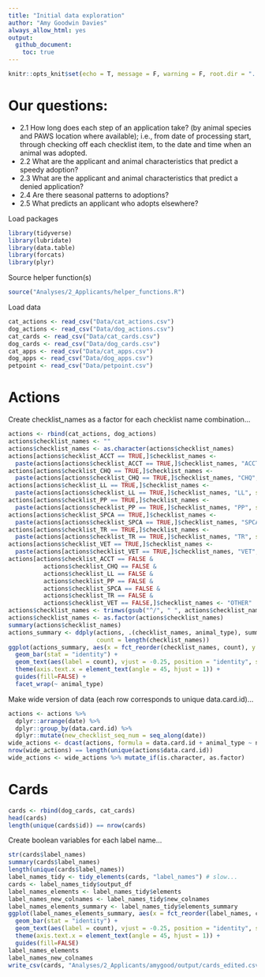 ```yaml
---
title: "Initial data exploration"
author: "Amy Goodwin Davies"
always_allow_html: yes
output:
  github_document:
    toc: true
---
```


```r
knitr::opts_knit$set(echo = T, message = F, warning = F, root.dir = "../../../")
```


# Our questions:

* 2.1 How long does each step of an application take? (by animal species and PAWS location where available); i.e., from date of processing start, through checking off each checklist item, to the date and time when an animal was adopted.
* 2.2 What are the applicant and animal characteristics that predict a speedy adoption?
* 2.3 What are the applicant and animal characteristics that predict a denied application?
* 2.4 Are there seasonal patterns to adoptions?
* 2.5 What predicts an applicant who adopts elsewhere?

Load packages

```r
library(tidyverse)
library(lubridate)
library(data.table)
library(forcats)
library(plyr)
```

Source helper function(s)

```r
source("Analyses/2_Applicants/helper_functions.R")
```

Load data

```r
cat_actions <- read_csv("Data/cat_actions.csv")
dog_actions <- read_csv("Data/dog_actions.csv")
cat_cards <- read_csv("Data/cat_cards.csv")
dog_cards <- read_csv("Data/dog_cards.csv")
cat_apps <- read_csv("Data/cat_apps.csv")
dog_apps <- read_csv("Data/dog_apps.csv")
petpoint <- read_csv("Data/petpoint.csv")
```

# Actions

Create checklist_names as a factor for each checklist name combination...

```r
actions <- rbind(cat_actions, dog_actions)
actions$checklist_names <- ""
actions$checklist_names <- as.character(actions$checklist_names)
actions[actions$checklist_ACCT == TRUE,]$checklist_names <- 
  paste(actions[actions$checklist_ACCT == TRUE,]$checklist_names, "ACCT", sep = "/")
actions[actions$checklist_CHQ == TRUE,]$checklist_names <- 
  paste(actions[actions$checklist_CHQ == TRUE,]$checklist_names, "CHQ", sep = "/")
actions[actions$checklist_LL == TRUE,]$checklist_names <- 
  paste(actions[actions$checklist_LL == TRUE,]$checklist_names, "LL", sep = "/")
actions[actions$checklist_PP == TRUE,]$checklist_names <- 
  paste(actions[actions$checklist_PP == TRUE,]$checklist_names, "PP", sep = "/")
actions[actions$checklist_SPCA == TRUE,]$checklist_names <- 
  paste(actions[actions$checklist_SPCA == TRUE,]$checklist_names, "SPCA", sep = "/")
actions[actions$checklist_TR == TRUE,]$checklist_names <- 
  paste(actions[actions$checklist_TR == TRUE,]$checklist_names, "TR", sep = "/")
actions[actions$checklist_VET == TRUE,]$checklist_names <- 
  paste(actions[actions$checklist_VET == TRUE,]$checklist_names, "VET", sep = "/")
actions[actions$checklist_ACCT == FALSE &
          actions$checklist_CHQ == FALSE &
          actions$checklist_LL == FALSE &
          actions$checklist_PP == FALSE &
          actions$checklist_SPCA == FALSE &
          actions$checklist_TR == FALSE &
          actions$checklist_VET == FALSE,]$checklist_names <- "OTHER"
actions$checklist_names <- trimws(gsub("^/", " ", actions$checklist_names))
actions$checklist_names <- as.factor(actions$checklist_names)
summary(actions$checklist_names)
actions_summary <- ddply(actions, .(checklist_names, animal_type), summarise,
                         count = length(checklist_names))
ggplot(actions_summary, aes(x = fct_reorder(checklist_names, count), y = count)) +
  geom_bar(stat = "identity") +
  geom_text(aes(label = count), vjust = -0.25, position = "identity", size = 2.5) +
  theme(axis.text.x = element_text(angle = 45, hjust = 1)) +
  guides(fill=FALSE) +
  facet_wrap(~ animal_type)
```

Make wide version of data (each row corresponds to unique data.card.id)...


```r
actions <- actions %>%
  dplyr::arrange(date) %>%
  dplyr::group_by(data.card.id) %>%
  dplyr::mutate(new_checklist_seq_num = seq_along(date))
wide_actions <- dcast(actions, formula = data.card.id + animal_type ~ new_checklist_seq_num, value.var = c("checklist_names"))
nrow(wide_actions) == length(unique(actions$data.card.id))
wide_actions <- wide_actions %>% mutate_if(is.character, as.factor)
```

# Cards

```r
cards <- rbind(dog_cards, cat_cards)
head(cards)
length(unique(cards$id)) == nrow(cards)
```

Create boolean variables for each label name...

```r
str(cards$label_names)
summary(cards$label_names)
length(unique(cards$label_names))
label_names_tidy <- tidy_elements(cards, "label_names") # slow...
cards <- label_names_tidy$output_df
label_names_elements <- label_names_tidy$elements
label_names_new_colnames <- label_names_tidy$new_colnames
label_names_elements_summary <- label_names_tidy$elements_summary
ggplot(label_names_elements_summary, aes(x = fct_reorder(label_names, count), y = count)) +
  geom_bar(stat = "identity") +
  geom_text(aes(label = count), vjust = -0.25, position = "identity", size = 2.5) +
  theme(axis.text.x = element_text(angle = 45, hjust = 1)) +
  guides(fill=FALSE)
label_names_elements
label_names_new_colnames
write_csv(cards, "Analyses/2_Applicants/amygood/output/cards_edited.csv")
```